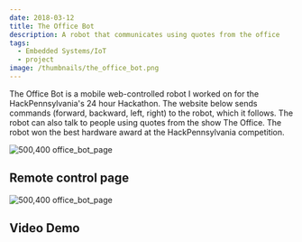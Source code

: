 ```yaml
---
date: 2018-03-12
title: The Office Bot
description: A robot that communicates using quotes from the office
tags:
  - Embedded Systems/IoT
  - project
image: /thumbnails/the_office_bot.png
---
```



The Office Bot is a mobile web-controlled robot I worked on for the HackPennsylvania's 24 hour Hackathon. The website below sends commands (forward, backward, left, right) to the robot, which it follows. The robot can also talk to people using quotes from the show The Office. The robot won the best hardware award at the HackPennsylvania competition.

![500,400 office_bot_page](./office_bot.png)

## Remote control page

![500,400 office_bot_page](./page_control.png)

## Video Demo

<YouTube videoId="_9rsyoW6yUo" title="The Office Bot" />
